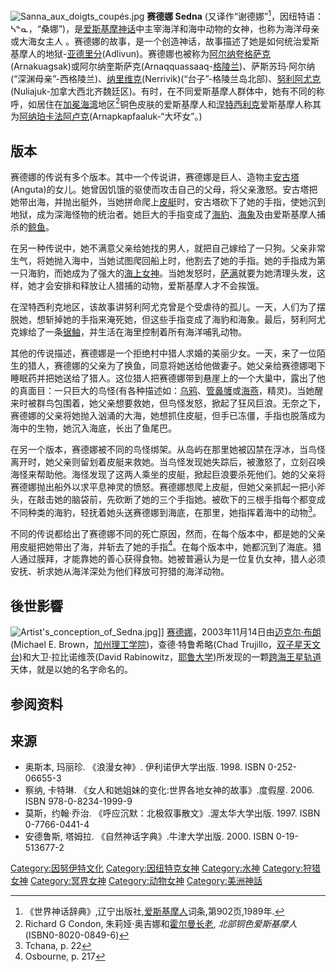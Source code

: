[[File:Sanna_aux_doigts_coupés.jpg|thumb]]
'''赛德娜 Sedna''' (又译作“谢德娜”<ref>《世界神话辞典》,辽宁出版社,[[爱斯基摩人|爱斯基摩人]]词条,第902页,1989年.</ref>，因纽特语：ᓴᓐᓇ，“桑娜”)，是[[爱斯基摩神话|爱斯基摩神话]]中主宰海洋和海中动物的女神，也称为海洋母亲或大海女主人
。赛德娜的故事，是一个创造神话，故事描述了她是如何统治爱斯基摩人的地狱-[[亚德里分|亚德里分]](Adlivun)。赛德娜也被称为[[阿尔纳夸格萨克|阿尔纳夸格萨克]](Arnakuagsak)或阿尔纳奎斯萨克(Arnaqquassaaq-[[格陵兰|格陵兰]])、萨斯苏玛·阿尔纳(“深渊母亲”-西格陵兰)、[[纳里维克|纳里维克]](Nerrivik)(“台子”-格陵兰岛北部)、[[努利阿尤克|努利阿尤克]](Nuliajuk-加拿大西北齐魏廷区)。有时，在不同爱斯基摩人群体中，她有不同的称呼，如居住在[[加冕海湾|加冕海湾]]地区<ref>Richard G Condon, 朱莉娅·奥吉娜和[[Ulukhaktok,_Northwest_Territories|霍尔曼长老]], ''北部铜色爱斯基摩人'' (ISBN0-8020-0849-6)</ref>铜色皮肤的爱斯基摩人和[[涅特西利克|涅特西利克]]爱斯基摩人称其为[[阿纳珀卡法阿卢克|阿纳珀卡法阿卢克]](Arnapkapfaaluk-“大坏女”。)

== 版本 ==
赛德娜的传说有多个版本。其中一个传说讲，赛德娜是巨人、造物主[[安古塔|安古塔]](Anguta)的女儿。她曾因饥饿的驱使而攻击自己的父母，将父亲激怒。安古塔把她带出海，并抛出艇外，当她拼命爬上[[皮艇|皮艇]]时，安古塔砍下了她的手指，使她沉到地狱，成为深海怪物的统治者。她巨大的手指变成了[[海豹|海豹]]、[[海象|海象]]及由爱斯基摩人捕杀的[[鲸鱼|鲸鱼]]。

在另一种传说中，她不满意父亲给她找的男人，就把自己嫁给了一只狗。父亲非常生气，将她抛入海中，当她试图爬回船上时，他割去了她的手指。她的手指成为第一只海豹，而她成为了强大的[[海上女神|海上女神]]。当她发怒时，[[萨满|萨满]]就要为她清理头发，这样，她才会安排和释放让人猎捕的动物，爱斯基摩人才不会挨饿。

在涅特西利克地区，该故事讲努利阿尤克曾是个受虐待的孤儿。一天，人们为了摆脱她，想斩掉她的手指来淹死她，但这些手指变成了海豹和海象。最后，努利阿尤克嫁给了一条[[锯鲉|锯鲉]]，并生活在海里控制着所有海洋哺乳动物。

其他的传说描述，赛德娜是一个拒绝村中猎人求婚的美丽少女。一天，来了一位陌生的猎人，赛德娜的父亲为了换鱼，同意将她送给他做妻子。她父亲给赛德娜喝下睡眠药并把她送给了猎人。这位猎人把赛德娜带到悬崖上的一个大巢中，露出了他的真面目：一只巨大的鸟怪(有各种描述如：[[乌鸦|乌鸦]]、[[管鼻鹱|管鼻鹱]]或[[海燕|海燕]]，精灵)。当她醒来时被群鸟包围着，她父亲想要救她，但鸟怪发怒，掀起了狂风巨浪。无奈之下，赛德娜的父亲将她抛入汹涌的大海，她想抓住皮艇，但手已冻僵，手指也脱落成为海中的生物，她沉入海底，长出了鱼尾巴。


在另一个版本，赛德娜被不同的鸟怪绑架。从岛屿在那里她被囚禁在浮冰，当鸟怪离开时，她父亲则留划着皮艇来救她。当鸟怪发现她失踪后，被激怒了，立刻召唤海怪来帮助他。海怪发现了这两人乘坐的皮艇，掀起巨浪要杀死他们。她的父亲将赛德娜抛出船外以求平息神灵的愤怒。赛德娜想爬上皮艇，但她父亲抓起一把小斧头，在敲击她的脑袋前，先砍断了她的三个手指她。被砍下的三根手指每个都变成不同种类的海豹，轻抚着她头送赛德娜到海底，在那里，她指挥着海中的动物<ref>Tchana, p. 22</ref>。

不同的传说都给出了赛德娜不同的死亡原因，然而，在每个版本中，都是她的父亲用皮艇把她带出了海，并斩去了她的手指<ref>Osbourne, p. 217</ref>。在每个版本中，她都沉到了海底。猎人通过膜拜，才能靠她的善心获得食物。她被普遍认为是一位复仇女神，猎人必须安抚、祈求她从海洋深处为他们释放可狩猎的海洋动物。

== 後世影響 ==
[[File:Artist's_conception_of_Sedna.jpg|thumb]]]]
[[小行星90377|赛德娜]]，2003年11月14日由[[迈克尔·布朗|迈克尔·布朗]](Michael E. Brown，[[加州理工学院|加州理工学院]])，查德·特鲁希略(Chad Trujillo，[[双子星天文台|双子星天文台]])和大卫·拉比诺维茨(David Rabinowitz，[[耶鲁大学|耶鲁大学]])所发现的一颗[[跨海王星轨道|跨海王星轨道]]天体，就是以她的名字命名的。

==参阅资料==
{{Reflist}}

==来源==
* 奥斯本, 玛丽珍. 《浪漫女神》. 伊利诺伊大学出版. 1998. ISBN 0-252-06655-3
* 察纳, 卡特琳. 《女人和她姐妹的变化:世界各地女神的故事》.度假屋. 2006. ISBN 978-0-8234-1999-9
* 莫斯，约翰·乔治. 《呼应沉默：北极叙事散文》.渥太华大学出版. 1997. ISBN 0-7766-0441-4
* 安德鲁斯, 塔姆拉. 《自然神话字典》.牛津大学出版. 2000. ISBN 0-19-513677-2



{{DEFAULTSORT:赛德娜(神话)}}
[[Category:因努伊特文化|Category:因努伊特文化]]
[[Category:因纽特克女神|Category:因纽特克女神]]
[[Category:水神|Category:水神]]
[[Category:狩猎女神|Category:狩猎女神]]
[[Category:冥界女神|Category:冥界女神]]
[[Category:动物女神|Category:动物女神]]
[[Category:美洲神話|Category:美洲神話]]